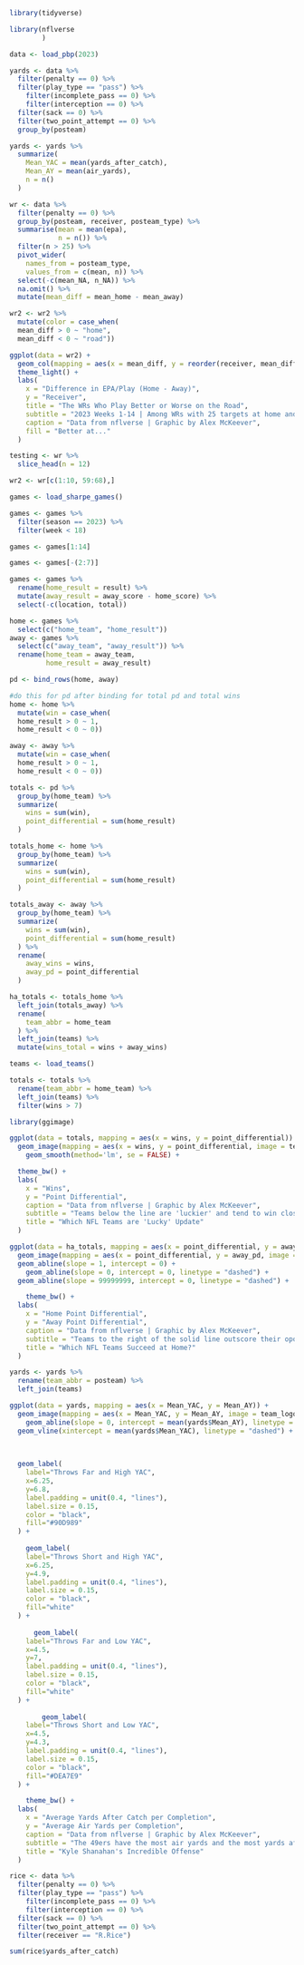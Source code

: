 ```r
library(tidyverse)

```

```r
library(nflverse
        )
```

```r
data <- load_pbp(2023)
```

```r
yards <- data %>%
  filter(penalty == 0) %>%
  filter(play_type == "pass") %>%
    filter(incomplete_pass == 0) %>%
    filter(interception == 0) %>%
  filter(sack == 0) %>%
  filter(two_point_attempt == 0) %>%
  group_by(posteam) 
```

```r
yards <- yards %>%
  summarize(
    Mean_YAC = mean(yards_after_catch),
    Mean_AY = mean(air_yards),
    n = n()
  )
```

```r
wr <- data %>% 
  filter(penalty == 0) %>%
  group_by(posteam, receiver, posteam_type) %>%
  summarise(mean = mean(epa),
            n = n()) %>%
  filter(n > 25) %>%
  pivot_wider(
    names_from = posteam_type,
    values_from = c(mean, n)) %>%
  select(-c(mean_NA, n_NA)) %>%
  na.omit() %>%
  mutate(mean_diff = mean_home - mean_away)

```

```r
wr2 <- wr2 %>%
  mutate(color = case_when(
  mean_diff > 0 ~ "home",
  mean_diff < 0 ~ "road"))
```

```r

ggplot(data = wr2) +
  geom_col(mapping = aes(x = mean_diff, y = reorder(receiver, mean_diff), fill = color)) +
  theme_light() + 
  labs(
    x = "Difference in EPA/Play (Home - Away)",
    y = "Receiver",
    title = "The WRs Who Play Better or Worse on the Road",
    subtitle = "2023 Weeks 1-14 | Among WRs with 25 targets at home and on the road",
    caption = "Data from nflverse | Graphic by Alex McKeever",
    fill = "Better at..."
  )

```

```r
testing <- wr %>%
  slice_head(n = 12)
```

```r
wr2 <- wr[c(1:10, 59:68),]
```

```r
games <- load_sharpe_games()
```

```r
games <- games %>%
  filter(season == 2023) %>%
  filter(week < 18)
```

```r
games <- games[1:14]
```

```r
games <- games[-(2:7)]
```

```r
games <- games %>%
  rename(home_result = result) %>%
  mutate(away_result = away_score - home_score) %>%
  select(-c(location, total))
```

```r
home <- games %>%
  select(c("home_team", "home_result"))
away <- games %>%
  select(c("away_team", "away_result")) %>%
  rename(home_team = away_team,
         home_result = away_result)
```

```r
pd <- bind_rows(home, away)
```

```r
#do this for pd after binding for total pd and total wins
home <- home %>%
  mutate(win = case_when(
  home_result > 0 ~ 1,
  home_result < 0 ~ 0))
```

```r
away <- away %>%
  mutate(win = case_when(
  home_result > 0 ~ 1,
  home_result < 0 ~ 0))
```

```r
totals <- pd %>%
  group_by(home_team) %>%
  summarize(
    wins = sum(win),
    point_differential = sum(home_result)
  )
```

```r
totals_home <- home %>%
  group_by(home_team) %>%
  summarize(
    wins = sum(win),
    point_differential = sum(home_result)
  )
```

```r
totals_away <- away %>%
  group_by(home_team) %>%
  summarize(
    wins = sum(win),
    point_differential = sum(home_result)
  ) %>%
  rename(
    away_wins = wins,
    away_pd = point_differential
  )
```

```r
ha_totals <- totals_home %>%
  left_join(totals_away) %>%
  rename(
    team_abbr = home_team
  ) %>%
  left_join(teams) %>%
  mutate(wins_total = wins + away_wins)
```

```r
teams <- load_teams()
```

```r
totals <- totals %>%
  rename(team_abbr = home_team) %>%
  left_join(teams) %>%
  filter(wins > 7)
```

```r
library(ggimage)
```

```r
ggplot(data = totals, mapping = aes(x = wins, y = point_differential)) +
  geom_image(mapping = aes(x = wins, y = point_differential, image = team_logo_espn), size = 0.08) +
    geom_smooth(method='lm', se = FALSE) +

  theme_bw() +
  labs(
    x = "Wins",
    y = "Point Differential",
    caption = "Data from nflverse | Graphic by Alex McKeever",
    subtitle = "Teams below the line are 'luckier' and tend to win close games | 2023 Weeks 1-17",
    title = "Which NFL Teams are 'Lucky' Update"
  )
```

```r
ggplot(data = ha_totals, mapping = aes(x = point_differential, y = away_pd)) +
  geom_image(mapping = aes(x = point_differential, y = away_pd, image = team_logo_espn), size = 0.08) +
  geom_abline(slope = 1, intercept = 0) +
    geom_abline(slope = 0, intercept = 0, linetype = "dashed") +
  geom_abline(slope = 99999999, intercept = 0, linetype = "dashed") +

    theme_bw() +
  labs(
    x = "Home Point Differential",
    y = "Away Point Differential",
    caption = "Data from nflverse | Graphic by Alex McKeever",
    subtitle = "Teams to the right of the solid line outscore their oponent more at home than they do away | 2023 Weeks 1-17",
    title = "Which NFL Teams Succeed at Home?"
  )
```

```r
yards <- yards %>%
  rename(team_abbr = posteam) %>%
  left_join(teams)
```

```r
ggplot(data = yards, mapping = aes(x = Mean_YAC, y = Mean_AY)) +
  geom_image(mapping = aes(x = Mean_YAC, y = Mean_AY, image = team_logo_espn), size = 0.08) +
    geom_abline(slope = 0, intercept = mean(yards$Mean_AY), linetype = "dashed") +
  geom_vline(xintercept = mean(yards$Mean_YAC), linetype = "dashed") +

  
  
  geom_label(
    label="Throws Far and High YAC", 
    x=6.25,
    y=6.8,
    label.padding = unit(0.4, "lines"),
    label.size = 0.15,
    color = "black",
    fill="#90D989"
  ) +
  
    geom_label(
    label="Throws Short and High YAC", 
    x=6.25,
    y=4.9,
    label.padding = unit(0.4, "lines"),
    label.size = 0.15,
    color = "black",
    fill="white"
  ) +
  
      geom_label(
    label="Throws Far and Low YAC", 
    x=4.5,
    y=7,
    label.padding = unit(0.4, "lines"),
    label.size = 0.15,
    color = "black",
    fill="white"
  ) +
  
        geom_label(
    label="Throws Short and Low YAC", 
    x=4.5,
    y=4.3,
    label.padding = unit(0.4, "lines"),
    label.size = 0.15,
    color = "black",
    fill="#DEA7E9"
  ) +

    theme_bw() +
  labs(
    x = "Average Yards After Catch per Completion",
    y = "Average Air Yards per Completion",
    caption = "Data from nflverse | Graphic by Alex McKeever",
    subtitle = "The 49ers have the most air yards and the most yards after the catch per catch this season | 2023 Weeks 1-17",
    title = "Kyle Shanahan's Incredible Offense"
  )
```

```r
rice <- data %>%
  filter(penalty == 0) %>%
  filter(play_type == "pass") %>%
    filter(incomplete_pass == 0) %>%
    filter(interception == 0) %>%
  filter(sack == 0) %>%
  filter(two_point_attempt == 0) %>%
  filter(receiver == "R.Rice")
```

```r
sum(rice$yards_after_catch)
```
